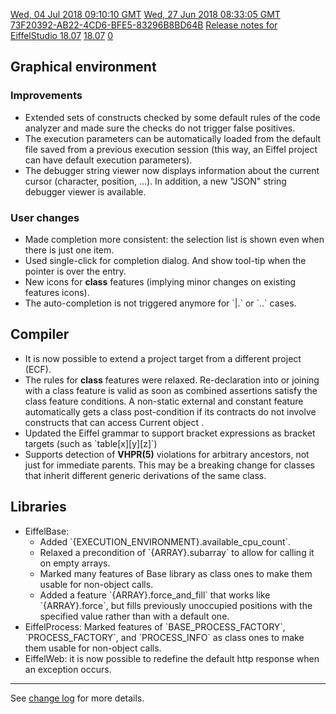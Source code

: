 [[Property:modification_date|Wed, 04 Jul 2018 09:10:10 GMT]]
[[Property:publication_date|Wed, 27 Jun 2018 08:33:05 GMT]]
[[Property:uuid|73F20392-AB22-4CD6-BFE5-83296B8BD64B]]
[[Property:title|Release notes for EiffelStudio 18.07]]
[[Property:link_title|18.07]]
[[Property:weight|0]]

==Graphical environment==
===Improvements ===
* Extended sets of constructs checked by some default rules of the code analyzer and made sure the checks do not trigger false positives.
* The execution parameters can be automatically loaded from the default file saved from a previous execution session (this way, an Eiffel project can have default execution parameters).
* The debugger string viewer now displays information about the current cursor (character, position, ...). In addition, a new "JSON" string debugger viewer is available.

===User changes===
* Made completion more consistent: the selection list is shown even when there is just one item.
* Used single-click for completion dialog. And show tool-tip when the pointer is over the entry.
* New icons for '''class''' features (implying minor changes on existing features icons).
* The auto-completion is not triggered anymore for `|.`  or  `..` cases.

==Compiler==
* It is now possible to extend a project target from a different project (ECF).
* The rules for '''class''' features were relaxed.  Re-declaration into or joining with a class feature is valid as soon as combined assertions satisfy the class feature conditions. A non-static external and constant feature automatically gets a class post-condition if its contracts do not involve constructs that can access Current object .
* Updated the Eiffel grammar to support bracket expressions as bracket targets (such as `table[x][y][z]`)
* Supports detection of '''VHPR(5)''' violations for arbitrary ancestors, not just for immediate parents. This may be a breaking change for classes that inherit different generic derivations of the same class.

==Libraries==
* EiffelBase:
** Added `{EXECUTION_ENVIRONMENT}.available_cpu_count`.
** Relaxed a precondition of `{ARRAY}.subarray` to allow for calling it on empty arrays.
**Marked many features of Base library as class ones to make them usable for non-object calls.
**Added a feature `{ARRAY}.force_and_fill` that works like `{ARRAY}.force`, but fills previously unoccupied positions with the specified value rather than with a default one.
* EiffelProcess: Marked features of `BASE_PROCESS_FACTORY`, `PROCESS_FACTORY`, and `PROCESS_INFO` as class ones to make them usable for non-object calls.
* EiffelWeb: it is now possible to redefine the default http response when an exception occurs.



----

See [https://dev.eiffel.com/EiffelStudio_18.07_Releases change log] for more details.